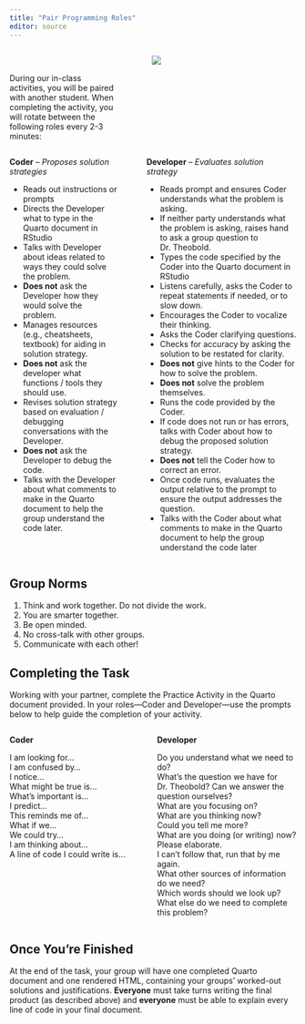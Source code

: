 ---
title: "Pair Programming Roles"
editor: source
---

::: columns
::: {.column width="40%"}

</br>

During our in-class activities, you will be paired with another student. When completing the activity, you will rotate between the following roles every 2-3 minutes:
:::

::: {.column width="5%"}
:::

::: {.column width="55%"}
![](cats-programming.jpg)
:::
:::

::: columns
::: {.column width="41%"}
**Coder** -- *Proposes solution strategies*

-   Reads out instructions or prompts
-   Directs the Developer what to type in the Quarto document in RStudio
-   Talks with Developer about ideas related to ways they could solve the
problem.
-   **Does not** ask the Developer how they would solve the problem. 
-   Manages resources (e.g., cheatsheets, textbook) for aiding in solution 
strategy. 
-   **Does not** ask the developer what functions / tools they should use. 
-   Revises solution strategy based on evaluation / debugging conversations 
with the Developer. 
-   **Does not** ask the Developer to debug the code. 
-   Talks with the Developer about what comments to make in the Quarto document
to help the group understand the code later. 
:::

::: {.column width="2%"}
:::

::: {.column width="57%"}
**Developer** -- *Evaluates solution strategy*

-   Reads prompt and ensures Coder understands what the problem is asking. 
-   If neither party understands what the problem is asking, raises hand to 
ask a group question to Dr. Theobold. 
-   Types the code specified by the Coder into the Quarto document in RStudio
-   Listens carefully, asks the Coder to repeat statements if needed, or to slow
down.
-   Encourages the Coder to vocalize their thinking.
-   Asks the Coder clarifying questions.
-   Checks for accuracy by asking the solution to be restated for clarity.
-   **Does not** give hints to the Coder for how to solve the problem. 
-   **Does not** solve the problem themselves. 
-   Runs the code provided by the Coder. 
-   If code does not run or has errors, talks with Coder about how to debug
the proposed solution strategy. 
-   **Does not** tell the Coder how to correct an error.
-   Once code runs, evaluates the output relative to the prompt to ensure the
output addresses the question. 
-   Talks with the Coder about what comments to make in the Quarto document
to help the group understand the code later
:::
:::

## Group Norms

1.  Think and work together. Do not divide the work.
2.  You are smarter together.
3.  Be open minded. 
4.  No cross-talk with other groups.
5.  Communicate with each other! 

<!-- add in norms outlined in Week 1 -->

## Completing the Task

Working with your partner, complete the Practice Activity in the Quarto document
provided. In your roles---Coder and Developer---use the prompts below to help
guide the completion of your activity.

::: columns
::: {.column width="45%"}
**Coder**

I am looking for...\
I am confused by...\
I notice...\
What might be true is...\
What’s important is...\
I predict...\
This reminds me of...\
What if we...\
We could try...\
I am thinking about...\
A line of code I could write is...
:::

::: {.column width="2%"}
:::

::: {.column width="53%"}
**Developer**

<!-- Facilitator -->
Do you understand what we need to do?  
What's the question we have for Dr. Theobold? Can we answer the question ourselves?  
What are you focusing on?  
What are you thinking now?  
Could you tell me more?  
What are you doing (or writing) now? Please elaborate.  
I can’t follow that, run that by me again.  
<!-- Resource Manager -->
What other sources of information do we need?  
Which words should we look up?  
What else do we need to complete this problem?  
:::
:::

## Once You're Finished

At the end of the task, your group will have one completed Quarto document and
one rendered HTML, containing your groups’ worked-out solutions and
justifications. **Everyone** must take turns writing the final product (as
described above) and **everyone** must be able to explain every line of code in
your final document.
